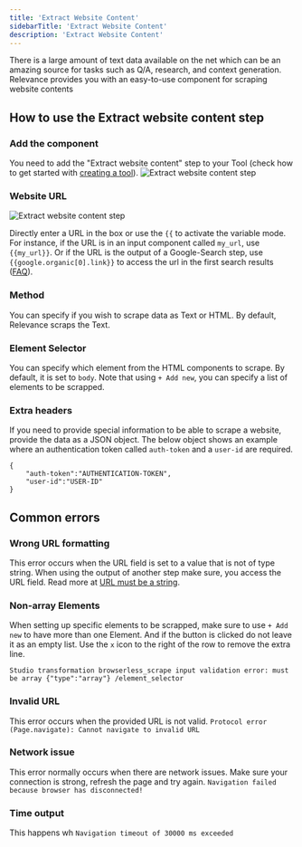 ```yaml
---
title: 'Extract Website Content'
sidebarTitle: 'Extract Website Content'
description: 'Extract Website Content'
---
```

There is a large amount of text data available on the net which can be an amazing source for tasks such as Q/A, research,
and context generation. Relevance provides you with an easy-to-use component for scraping website contents

## How to use the Extract website content step

### Add the component
You need to add the "Extract website content" step to your Tool (check how to get started with 
[creating a tool](/build-custom-tools/tool-steps/getting_started)).
![Extract website content step](/images/build-custom-tools/tool-step/web-scraping-get-started.png)

### Website URL

![Extract website content step](/images/build-custom-tools/tool-step/web-scraping-fields.png)

Directly enter a URL in the box or use the `{{` to activate the variable mode. For instance, if the URL is in an input
component called `my_url`, use `{{my_url}}`. Or if the URL is the output of a Google-Search step, use `{{google.organic[0].link}}`
to access the url in the first search results ([FAQ](/build-custom-tools/faq#error-url-issue)).

### Method
You can specify if you wish to scrape data as Text or HTML. By default, Relevance scraps the Text.

### Element Selector
You can specify which element from the HTML components to scrape. By default, it is set to `body`.
Note that using `+ Add new`, you can specify a list of elements to be scrapped.

### Extra headers
If you need to provide special information to be able to scrape a website, provide the data as a JSON object.
The below object shows an example where an authentication token called `auth-token` and a `user-id` are required.

```
{
    "auth-token":"AUTHENTICATION-TOKEN",
    "user-id":"USER-ID"
}
```

<Snippet file="components/tools/step-general.mdx" />

## Common errors
### Wrong URL formatting
This error occurs when the URL field is set to a value that is not of type string. When using the output of another
step make sure, you access the URL field. Read more at [URL must be a string](/build-custom-tools/faq#error-url-issue).

### Non-array Elements
When setting up specific elements to be scrapped, make sure to use `+ Add new` to have more than one Element. And if the
button is clicked do not leave it as an empty list. Use the `x` icon to the right of the row to remove the extra line.

```
Studio transformation browserless_scrape input validation error: must be array {"type":"array"} /element_selector
```

### Invalid URL
This error occurs when the provided URL is not valid.
```Protocol error (Page.navigate): Cannot navigate to invalid URL```

### Network issue
This error normally occurs when there are network issues. Make sure your connection is strong, refresh the page and try again.
```Navigation failed because browser has disconnected!```

### Time output
This happens wh
```Navigation timeout of 30000 ms exceeded```